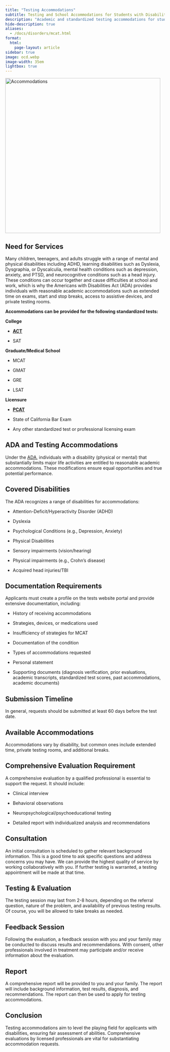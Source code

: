 ```yaml
---
title: "Testing Accommodations"
subtitle: Testing and School Accommodations for Students with Disabilities 
description: "Academic and standardized testing accommodations for students with disabilities."
hide-description: true
aliases:
  - /docs/disorders/mcat.html
format:
  html:
    page-layout: article
sidebar: true
image: ocd.webp
image-width: 35em
lightbox: true
---
```


![](ocd.webp "Accommodations"){width=35em fig-alt="A
brainworkup logo for adult ADHD."}

## Need for Services

Many children, teenagers, and adults struggle with a range of mental and
physical disabilities including ADHD, learning disabilities such as Dyslexia,
Dysgraphia, or Dyscalculia, mental health conditions such as depression,
anxiety, and PTSD, and neurocognitive conditions such as a head injury. These
conditions can occur together and cause difficulties at school and work, which
is why the Americans with Disabilities Act (ADA) provides individuals with
reasonable academic accommodations such as extended time on exams, start and
stop breaks, access to assistive devices, and private testing rooms. 

**Accommodations can be provided for the following standardized tests:**

::: {.grid}

::: {.g-col-4}

**College**

- [**ACT**](https://www.act.org/content/act/en/products-and-services/the-act/registration/accommodations.html?hsa_acc=5799955628&hsa_cam=20819547777&hsa_grp=&hsa_ad=&hsa_src=x&hsa_tgt=&hsa_kw=&hsa_mt=&hsa_net=adwords&hsa_ver=3&gad_source=1)

- SAT
:::

::: {.g-col-4}
**Graduate/Medical School**

- MCAT

- GMAT

- GRE

- LSAT
:::

::: {.g-col-4}
**Licensure**

- [**PCAT**](https://www.pearsonassessments.com/graduate-admissions/pcat/about.html)

- State of California Bar Exam

- Any other standardized test or professional licensing exam
:::

:::


## ADA and Testing Accommodations

Under the [ADA](https://www.ada.gov/resources/testing-accommodations/), individuals with a disability (physical or mental) that substantially limits major life activities are entitled to reasonable academic accommodations.
These modifications ensure equal opportunities and true potential performance.

## Covered Disabilities

The ADA recognizes a range of disabilities for accommodations:

 - Attention-Deficit/Hyperactivity Disorder (ADHD) 
 
 - Dyslexia 
 
 - Psychological Conditions (e.g., Depression, Anxiety) 
 
 - Physical Disabilities 
 
 - Sensory impairments (vision/hearing) 
 
 - Physical impairments (e.g., Crohn’s disease) 
 
 - Acquired head injuries/TBI

## Documentation Requirements

Applicants must create a profile on the tests website portal and provide
extensive documentation, including: 

- History of receiving accommodations 

- Strategies, devices, or medications used 

- Insufficiency of strategies for MCAT 

- Documentation of the condition 

- Types of accommodations requested 

- Personal statement 

- Supporting documents (diagnosis verification, prior evaluations, academic transcripts, standardized test scores, past accommodations, academic documents)

## Submission Timeline

In general, requests should be submitted at least 60 days before the test date.

## Available Accommodations

Accommodations vary by disability, but common ones include extended time, private testing rooms, and additional breaks.

## Comprehensive Evaluation Requirement

A comprehensive evaluation by a qualified professional is essential to support the request.
It should include: 

- Clinical interview 

- Behavioral observations 

- Neuropsychological/psychoeducational testing 

- Detailed report with individualized analysis and recommendations

## Consultation

An initial consultation is scheduled to gather relevant background information. This is a good time to ask specific questions and address concerns you may have. We can provide the highest quality of service by working collaboratively with you. If further testing is warranted, a testing appointment will be made at that time.

## Testing & Evaluation

The testing session may last from 2-8 hours, depending on the referral question, nature of the problem, and availability of previous testing results. Of course, you will be allowed to take breaks as needed.

## Feedback Session

Following the evaluation, a feedback session with you and your family may be conducted to discuss results and recommendations. With consent, other professionals involved in treatment may participate and/or receive information about the evaluation.

## Report

A comprehensive report will be provided to you and your family. The report will include background information, test results, diagnosis, and recommendations. The report can then be used to apply for testing accommodations.

## Conclusion

Testing accommodations aim to level the playing field for applicants with disabilities, ensuring fair assessment of abilities.
Comprehensive evaluations by licensed professionals are vital for substantiating accommodation requests.
